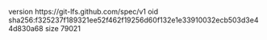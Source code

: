 version https://git-lfs.github.com/spec/v1
oid sha256:f325237f189321ee52f462f19256d60f132e1e33910032ecb503d3e44d830a68
size 79021
